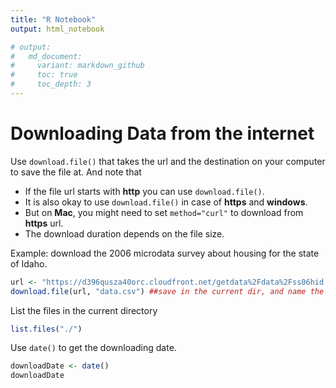 ```yaml
---
title: "R Notebook"
output: html_notebook

# output:
#   md_document:
#     variant: markdown_github
#     toc: true
#     toc_depth: 3
---
```


# Downloading Data from the internet
Use `download.file()` that takes the url and the destination on your computer to save the file at. And note that

* If the file url starts with **http** you can use `download.file()`.
* It is also okay to use `download.file()` in case of **https** and **windows**.
* But on **Mac**, you might need to set `method="curl"` to download from **https** url.
* The download duration depends on the file size.

Example: download the 2006 microdata survey about housing for the state of Idaho.
```r
url <- "https://d396qusza40orc.cloudfront.net/getdata%2Fdata%2Fss06hid.csv"
download.file(url, "data.csv") ##save in the current dir, and name the file "data.csv"
```

List the files in the current directory
```r
list.files("./")
```

Use `date()` to get the downloading date.
```r
downloadDate <- date()
downloadDate
```



